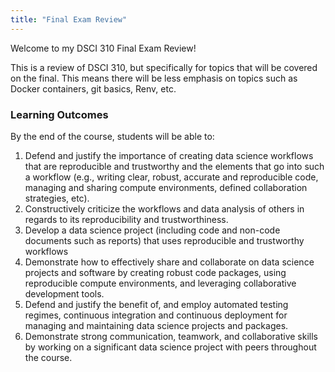 ```yaml
---
title: "Final Exam Review"
---
```


Welcome to my DSCI 310 Final Exam Review!

This is a review of DSCI 310, but specifically for topics that will be covered on the final. This means there will be less emphasis on topics such as Docker containers, git basics, Renv, etc.

### Learning Outcomes

By the end of the course, students will be able to:

1. Defend and justify the importance of creating data science workflows that are reproducible and trustworthy and the elements that go into such a workflow (e.g., writing clear, robust, accurate and reproducible code, managing and sharing compute environments, defined collaboration strategies, etc).
2. Constructively criticize the workflows and data analysis of others in regards to its reproducibility and trustworthiness.
3. Develop a data science project (including code and non-code documents such as reports) that uses reproducible and trustworthy workflows
4. Demonstrate how to effectively share and collaborate on data science projects and software by creating robust code packages, using reproducible compute environments, and leveraging collaborative development tools.
5. Defend and justify the benefit of, and employ automated testing regimes, continuous integration and continuous deployment for managing and maintaining data science projects and packages.
6. Demonstrate strong communication, teamwork, and collaborative skills by working on a significant data science project with peers throughout the course.